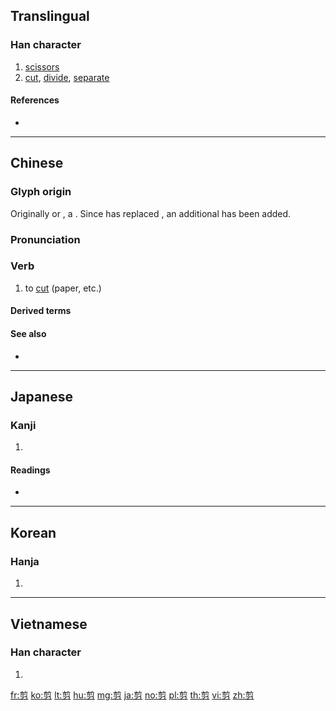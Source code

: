 {{character info/new}}
==Translingual==

===Han character===
{{Han char|rn=18|rad=刀|as=09|sn=11|four=80227|canj=TBNH|ids=⿱前刀}}

# [[scissors]]
# [[cut]], [[divide]], [[separate]]

====References====
* {{Han ref|kx=0142.130|dkj=02088|dj=0322.010|hdz=10347.090|uh=526A|ud=21098|bh=B0C5|bd=45253}}

----

==Chinese==
{{zh-forms|alt=前,𣦃}}

===Glyph origin===
Originally {{zh-l|*𣦃}} or {{zh-l|*前}}, a {{Han compound|歬|c1=p|刀|t2=knife|c2=s|ls=psc|nocap=y}}. Since {{zh-l|*前}} has replaced {{zh-l|*歬}}, an additional {{zh-l|*刀}} has been added.

===Pronunciation===
{{zh-pron
|m=jiǎn
|c=zin2
|h=pfs=chién
|md=
|mn=chián
|w=
|mc=y
|oc=y
|cat=n,v
}}

===Verb===
{{zh-verb}}

# to [[cut]] (paper, etc.)
#: {{zh-x|剪草機|lawnmower (''lit.'' grass-'''cutting''' machine)}}
#: {{zh-x|剪刀|scissors (''lit.'' '''cutting''' knife)}}

====Derived terms====
{{zh-der|剪草機|剪紙|剪刀|剪子|修剪|倒背剪|冒雨剪韭|剪伐|剪報|剪夏羅|剪子股|剪床|剪影|剪徑|剪惡除奸|剪手|剪拂|剪接|剪撲|剪春羅|剪枝|剪燈新話|剪燭西窗|剪直|剪票|剪票口|剪票夾|剪秋羅|剪窗花|剪筒|剪絕|剪綵|剪綹|剪草除根|剪莽擁篲|剪裁|剪貼|剪貼簿|剪輯|剪除|剪頭|剪髮|剪髮披緇|反剪|夾剪|夾剪艙|并州剪|指甲剪|新聞剪影|杭剪|火剪|燕剪|背剪|茅茨不剪|裁剪|討惡剪暴|跑蹄剪尾|鉸剪|鋼剪|風剪}}

====See also====
* {{zh-l|切|to slice}}

----

==Japanese==

===Kanji===
{{ja-kanji|grade=|rs=刀09}}

# {{defn|lang=ja|sort=刀09}} <!-- line may be deleted if/when POS headers are added -->

====Readings====
* {{ja-readings|on=[[せん]] (sen)|kun=[[きる]] (kiru)}}

----

==Korean==

===Hanja===
{{ko-hanja|hangeul=전|rv=jeon|mr=chŏn}}

# {{defn|lang=ko|sort=刀09}}

----

==Vietnamese==

===Han character===
{{vi-hantu|[[tiện]], [[tiễn]]|rs=刀09}}

# {{defn|lang=vi|sort=刀09}}

[[fr:剪]]
[[ko:剪]]
[[lt:剪]]
[[hu:剪]]
[[mg:剪]]
[[ja:剪]]
[[no:剪]]
[[pl:剪]]
[[th:剪]]
[[vi:剪]]
[[zh:剪]]
